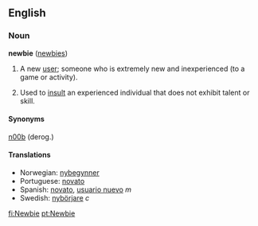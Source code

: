 ==English==
===Noun===
'''newbie''' ([[newbies]])

#{{slang}} A new [[user]]; someone who is extremely new and inexperienced (to a game or activity).  
#Used to [[insult]] an experienced individual that does not exhibit talent or skill.

====Synonyms====

[[n00b]] (derog.)

====Translations====
*Norwegian: [[nybegynner]]
*Portuguese: [[novato]]
*Spanish: [[novato]], [[usuario nuevo]] ''m''
*Swedish: [[nybörjare]] ''c''

[[fi:Newbie]]
[[pt:Newbie]]
